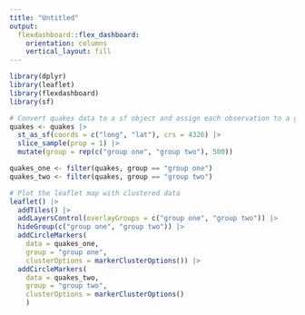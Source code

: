 ```yaml
---
title: "Untitled"
output: 
  flexdashboard::flex_dashboard:
    orientation: columns
    vertical_layout: fill
---
```


<script src="leaflet.featuregroup.subgroup.js"></script>

```r
library(dplyr)
library(leaflet)
library(flexdashboard)
library(sf)
```

```r
# Convert quakes data to a sf object and assign each observation to a group
quakes <- quakes |> 
  st_as_sf(coords = c("long", "lat"), crs = 4326) |> 
  slice_sample(prop = 1) |> 
  mutate(group = rep(c("group one", "group two"), 500))

quakes_one <- filter(quakes, group == "group one")
quakes_two <- filter(quakes, group == "group two")
```

```r
# Plot the leaflet map with clustered data
leaflet() |> 
  addTiles() |> 
  addLayersControl(overlayGroups = c("group one", "group two")) |> 
  hideGroup(c("group one", "group two")) |> 
  addCircleMarkers(
    data = quakes_one, 
    group = "group one",
    clusterOptions = markerClusterOptions()) |> 
  addCircleMarkers(
    data = quakes_two,
    group = "group two",
    clusterOptions = markerClusterOptions()
    )
```

